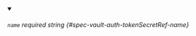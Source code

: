 
<details className="config-field" data-expandable="false" open>
<summary>

###### `name` <span className="config-field-required" data-required="true">required</span> <span className="config-field-type">string</span> <span className="config-field-default"></span> <span className="config-field-enum"></span> {#spec-vault-auth-tokenSecretRef-name}



</summary>



</details>
